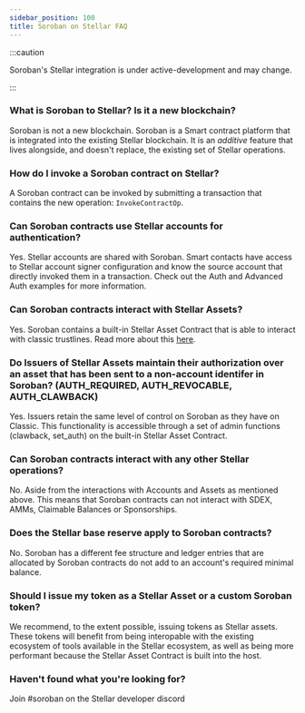 ```yaml
---
sidebar_position: 100
title: Soroban on Stellar FAQ
---
```


:::caution

Soroban's Stellar integration is under active-development and may change.

:::

### What is Soroban to Stellar? Is it a new blockchain?
Soroban is not a new blockchain. Soroban is a Smart contract platform that is integrated into the existing Stellar blockchain. It is an *additive* feature that lives alongside, and doesn't replace, the existing set of Stellar operations. 

### How do I invoke a Soroban contract on Stellar?
A Soroban contract can be invoked by submitting a transaction that contains the new operation: `InvokeContractOp`.

### Can Soroban contracts use Stellar accounts for authentication?
Yes. Stellar accounts are shared with Soroban. Smart contacts have access to Stellar account signer configuration and know the source account that directly invoked them in a transaction. Check out the Auth and Advanced Auth examples for more information.  

### Can Soroban contracts interact with Stellar Assets?
Yes. Soroban contains a built-in Stellar Asset Contract that is able to interact
with classic trustlines. Read more about this [here](built-in-contracts/stellar-asset-contract.mdx).

### Do Issuers of Stellar Assets maintain their authorization over an asset that has been sent to a non-account identifer in Soroban? (AUTH_REQUIRED, AUTH_REVOCABLE, AUTH_CLAWBACK)
Yes. Issuers retain the same level of control on Soroban as they have on Classic. This functionality is accessible through a set of admin functions (clawback, set_auth) on the built-in Stellar Asset Contract.

### Can Soroban contracts interact with any other Stellar operations?
No. Aside from the interactions with Accounts and Assets as mentioned above. This means that Soroban contracts can not interact with SDEX, AMMs, Claimable Balances or Sponsorships.  

### Does the Stellar base reserve apply to Soroban contracts?
No. Soroban has a different fee structure and ledger entries that are allocated by Soroban contracts do not add to an account's required minimal balance.

### Should I issue my token as a Stellar Asset or a custom Soroban token?
We recommend, to the extent possible, issuing tokens as Stellar assets. These
tokens will benefit from being interopable with the existing ecosystem of tools
available in the Stellar ecosystem, as well as being more performant because the
Stellar Asset Contract is built into the host.

### Haven't found what you're looking for?
Join #soroban on the Stellar developer discord
